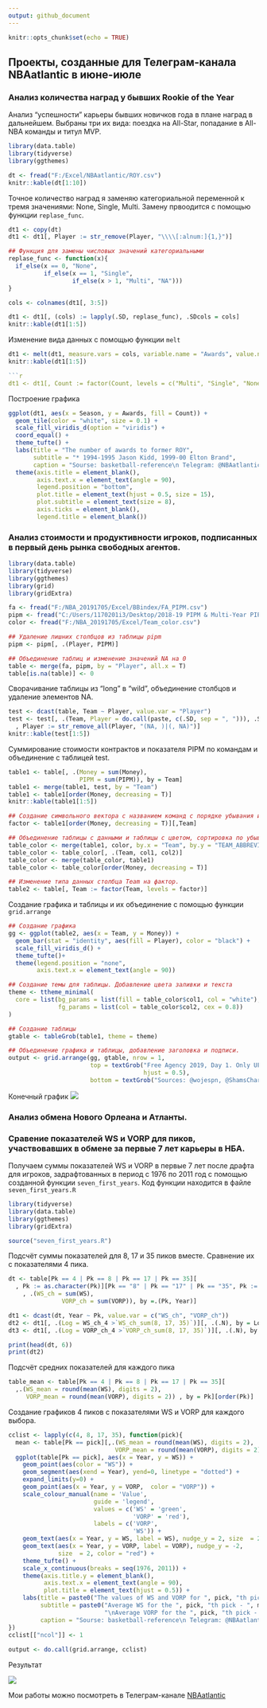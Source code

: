 ```yaml
---
output: github_document
---
```


```r
knitr::opts_chunk$set(echo = TRUE)
```

## Проекты, созданные для Телеграм-канала NBAatlantic в июне-июле

### Анализ количества наград у бывших Rookie of the Year
Анализ "успешности" карьеры бывших новичков года в плане наград в дальнейшем. Выбраны три их вида: поездка на All-Star, попадание в All-NBA команды и титул MVP.

```r
library(data.table)
library(tidyverse)
library(ggthemes)

dt <- fread("F:/Excel/NBAatlantic/ROY.csv")
knitr::kable(dt[1:10])
```

Точное количество наград я заменяю категориальной переменной к тремя значениями: None, Single, Multi. Замену првоодится с помощью функции ```replase_func```.

```r
dt1 <- copy(dt)
dt1 <- dt1[, Player := str_remove(Player, "\\\\[:alnum:]{1,}")]

```

```r
## Функция для замены числовых значений категориальными
replase_func <- function(x){
  if_else(x == 0, "None",
          if_else(x == 1, "Single",
                  if_else(x > 1, "Multi", "NA")))
}

cols <- colnames(dt1[, 3:5])

dt1 <- dt1[, (cols) := lapply(.SD, replase_func), .SDcols = cols]
knitr::kable(dt1[1:5])
```

Изменение вида данных с помощью функции ```melt```
```r
dt1 <- melt(dt1, measure.vars = cols, variable.name = "Awards", value.name = "Count")
knitr::kable(dt1[1:5])

```r
dt1 <- dt1[, Count := factor(Count, levels = c("Multi", "Single", "None"))]

```

Построение графика

```r
ggplot(dt1, aes(x = Season, y = Awards, fill = Count)) +
  geom_tile(color = "white", size = 0.1) +
  scale_fill_viridis_d(option = "viridis") +
  coord_equal() +
  theme_tufte() +
  labs(title = "The number of awards to former ROY",
       subtitle = "* 1994-1995 Jason Kidd, 1999-00 Elton Brand",
       caption = "Sourse: basketball-reference\n Telegram: @NBAatlantic, twitter: @vshufinskiy") +
  theme(axis.title = element_blank(),
        axis.text.x = element_text(angle = 90),
        legend.position = "bottom",
        plot.title = element_text(hjust = 0.5, size = 15),
        plot.subtitle = element_text(size = 8),
        axis.ticks = element_blank(),
        legend.title = element_blank())
```

### Анализ стоимости и продуктивности игроков, подписанных в первый день рынка свободных агентов.

```r
library(data.table)
library(tidyverse)
library(ggthemes)
library(grid)
library(gridExtra)

fa <- fread("F:/NBA_20191705/Excel/BBindex/FA_PIPM.csv")
pipm <- fread("C:/Users/1170201i3/Desktop/2018-19 PIPM & Multi-Year PIPM - 2018-19 PIPM.csv")
color <- fread("F:/NBA_20191705/Excel/Team_color.csv")
```

```r
## Удаление лишних столбцов из таблицы pipm
pipm <- pipm[, .(Player, PIPM)]

## Объединение таблиц и изменение значений NA на 0
table <- merge(fa, pipm, by = "Player", all.x = T)
table[is.na(table)] <- 0
```

Сворачивание таблицы из "long" в "wild", объединение столбцов и удаление элементов NA.

```r
test <- dcast(table, Team ~ Player, value.var = "Player")
test <- test[, .(Team, Player = do.call(paste, c(.SD, sep = ", "))), .SDcols = 2:45][
  , Player := str_remove_all(Player, "(NA, )|(, NA)")]
knitr::kable(test[1:5])
```

Суммирование стоимости контрактов и показателя PIPM по командам и объединение с таблицей test.
```r
table1 <- table[, .(Money = sum(Money),
                    PIPM = sum(PIPM)), by = Team]
table1 <- merge(table1, test, by = "Team")
table1 <- table1[order(Money, decreasing = T)]
knitr::kable(table1[1:5])
```

```r
## Создание символьного вектора с названием команд с порядке убывания их затрат
factor <- table1[order(Money, decreasing = T)][,Team]

## Объединение таблицы с данными и таблицы с цветом, сортировка по убыванию
table_color <- merge(table1, color, by.x = "Team", by.y = "TEAM_ABBREVIATION")
table_color <- table_color[, .(Team, col1, col2)]
table_color <- merge(table_color, table1)
table_color <- table_color[order(Money, decreasing = T)]

## Изменение типа данных столбца Team на фактор.
table2 <- table[, Team := factor(Team, levels = factor)]
```
Создание графика и таблицы и их объединение с помощью функции ```grid.arrange```

```r
## Создание графика
gg <- ggplot(table2, aes(x = Team, y = Money)) +
  geom_bar(stat = "identity", aes(fill = Player), color = "black") +
  scale_fill_viridis_d() +
  theme_tufte()+
  theme(legend.position = "none",
        axis.text.x = element_text(angle = 90)) 

## Создание темы для таблицы. Добавление цвета заливки и текста
theme <- ttheme_minimal(
  core = list(bg_params = list(fill = table_color$col1, col = "white"),
              fg_params = list(col = table_color$col2, cex = 0.8))
)

## Создание таблицы
gtable <- tableGrob(table1, theme = theme)

## Объединение графика и таблицы, добавление заголовка и подписи.
output <- grid.arrange(gg, gtable, nrow = 1, 
                       top = textGrob("Free Agency 2019, Day 1. Only UFA and RFA.\nAmount of monetary obligations and PIPM in last season by teams",
                                      hjust = 0.5),
                       bottom = textGrob("Sources: @wojespn, @ShamsCharania; Telegram: @NBAatlantic, Twitter: @vshufinskiy"))
```

Конечный график
![](C:/Users/1170201i3/Desktop/R/FA.jpeg)

### Анализ обмена Нового Орлеана и Атланты.
### Сравение показателей WS и VORP для пиков, участвовавших в обмене за первые 7 лет карьеры в НБА.

Получаем суммы показателей WS и VORP в первые 7 лет после драфта для игроков, задрафтованных в период с 1976 по 2011 год с помощью созданной функции ```seven_first_years```. Код функции находится в файле `seven_first_years.R`

```r
library(tidyverse)
library(data.table)
library(ggthemes)
library(gridExtra)
```

```r
source("seven_first_years.R")
```

Подсчёт суммы показателей для 8, 17 и 35 пиков вместе. Сравнение их с показателями 4 пика.

```r
dt <- table[Pk == 4 | Pk == 8 | Pk == 17 | Pk == 35][
  , Pk := as.character(Pk)][Pk == "8" | Pk == "17" | Pk == "35", Pk := "sum(8, 17, 35)"][
    , .(WS_ch = sum(WS),
               VORP_ch = sum(VORP)), by =.(Pk, Year)]

dt1 <- dcast(dt, Year ~ Pk, value.var = c("WS_ch", "VORP_ch"))
dt2 <- dt1[, .(Log = WS_ch_4 >`WS_ch_sum(8, 17, 35)`)][, .(.N), by = Log]
dt3 <- dt1[, .(Log = VORP_ch_4 >`VORP_ch_sum(8, 17, 35)`)][, .(.N), by = Log]

print(head(dt, 6))
print(dt2)

```

Подсчёт средних показателей для каждого пика

```r
table_mean <- table[Pk == 4 | Pk == 8 | Pk == 17 | Pk == 35][
  ,.(WS_mean = round(mean(WS), digits = 2),
     VORP_mean = round(mean(VORP), digits = 2)) , by = Pk][order(Pk)]
```

Создание графиков 4 пиков с показателями WS и VORP для каждого выбора.

```r
cclist <- lapply(c(4, 8, 17, 35), function(pick){
  mean <- table[Pk == pick][,.(WS_mean = round(mean(WS), digits = 2),
                              VORP_mean = round(mean(VORP), digits = 2)), by = Pk][order(Pk)]
  ggplot(table[Pk == pick], aes(x = Year, y = WS)) +
    geom_point(aes(color = "WS")) +
    geom_segment(aes(xend = Year), yend=0, linetype = "dotted") +
    expand_limits(y=0) +
    geom_point(aes(x = Year, y = VORP,  color = "VORP")) +
    scale_colour_manual(name = 'Value', 
                        guide = 'legend',
                        values = c('WS' = 'green',
                                   'VORP' = 'red'), 
                        labels = c('VORP',
                                   'WS')) +
    geom_text(aes(x = Year, y = WS, label = WS), nudge_y = 2, size  = 2) +
    geom_text(aes(x = Year, y = VORP, label = VORP), nudge_y = -2,
              size  = 2, color = "red") +
    theme_tufte() +
    scale_x_continuous(breaks = seq(1976, 2011)) +
    theme(axis.title.y = element_blank(),
          axis.text.x = element_text(angle = 90),
          plot.title = element_text(hjust = 0.5)) +
    labs(title = paste0("The values of WS and VORP for ", pick, "th pick of the NBA draft\nin first 7 years of his career."),
         subtitle = paste0("Average WS for the ", pick, "th pick - ", mean[[2]],
                           "\nAverage VORP for the ", pick, "th pick - ", mean[[3]]),
         caption = "Sourse: basketball-reference\n Telegram: @NBAatlantic, twitter: @vshufinskiy")
})
cclist[["ncol"]] <- 1
  
output <- do.call(grid.arrange, cclist)
```

Результат

![](C:\Users\Мама\Documents\draft_plot.jpeg)



Мои работы можно посмотреть в Телеграм-канале [NBAatlantic](https://t.me/nbaatlantic)
